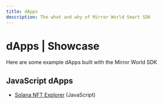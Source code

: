 ```yaml
---
title: dApps
description: The what and why of Mirror World Smart SDK
---
```


# dApps | Showcase
Here are some example dApps built with the Mirror World SDK

## JavaScript dApps
- [Solana NFT Explorer](/showcase/dApps/solana-nft-explorer) (JavaScript)